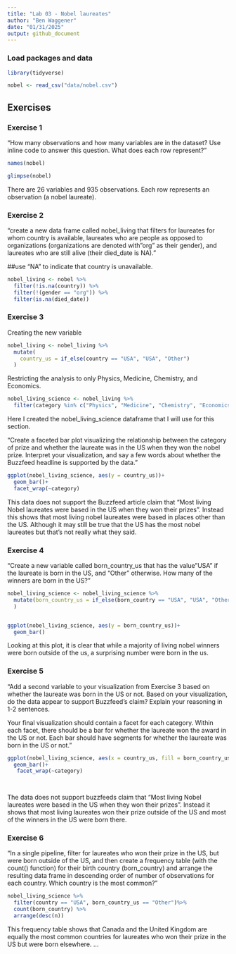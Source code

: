 ```yaml
---
title: "Lab 03 - Nobel laureates"
author: "Ben Waggener"
date: "01/31/2025"
output: github_document
---
```


### Load packages and data

```r
library(tidyverse) 
```

```r
nobel <- read_csv("data/nobel.csv")
```

## Exercises

### Exercise 1

"How many observations and how many variables are in the dataset? Use inline code to answer this question. What does each row represent?"

```r
names(nobel)
```

```r
glimpse(nobel)

```


There are 26 variables and 935 observations. Each row represents an observation (a nobel laureate).



### Exercise 2

"create a new data frame called nobel_living that filters for laureates for whom country is available, laureates who are people as opposed to organizations (organizations are denoted with "org" as their gender), and laureates who are still alive (their died_date is NA)."

##use "NA" to indicate that country is unavailable.

``` r

nobel_living <- nobel %>%
  filter(!is.na(country)) %>%
  filter(!(gender == "org")) %>%
  filter(is.na(died_date))
```



### Exercise 3

Creating the new variable

```r

nobel_living <- nobel_living %>%
  mutate(
    country_us = if_else(country == "USA", "USA", "Other")
  )

```

Restricting the analysis to only Physics, Medicine, Chemistry, and Economics.

```r

nobel_living_science <- nobel_living %>%
  filter(category %in% c("Physics", "Medicine", "Chemistry", "Economics"))

```

Here I created the nobel_living_science dataframe that I will use for this section.

"Create a faceted bar plot visualizing the relationship between the category of prize and whether the laureate was in the US when they won the nobel prize. Interpret your visualization, and say a few words about whether the Buzzfeed headline is supported by the data."

```r

ggplot(nobel_living_science, aes(y = country_us))+
  geom_bar()+
  facet_wrap(~category)
```
This data does not support the Buzzfeed article claim that "Most living Nobel laureates were based in the US when they won their prizes". Instead this shows that most living nobel laureates were based in places other than the US. Although it may still be true that the US has the most nobel laureates but that's not really what they said.

### Exercise 4
"Create a new variable called born_country_us that has the value "USA" if the laureate is born in the US, and "Other" otherwise. How many of the winners are born in the US?"

```r

nobel_living_science <- nobel_living_science %>%
  mutate(born_country_us = if_else(born_country == "USA", "USA", "Other")
  )


ggplot(nobel_living_science, aes(y = born_country_us))+
  geom_bar()
```

Looking at this plot, it is clear that while a majority of living nobel winners were born outside of the us, a surprising number were born in the us.



### Exercise 5

"Add a second variable to your visualization from Exercise 3 based on whether the laureate was born in the US or not. Based on your visualization, do the data appear to support Buzzfeed’s claim? Explain your reasoning in 1-2 sentences.

Your final visualization should contain a facet for each category.
Within each facet, there should be a bar for whether the laureate won the award in the US or not.
Each bar should have segments for whether the laureate was born in the US or not."

```r


ggplot(nobel_living_science, aes(x = country_us, fill = born_country_us))+
  geom_bar()+
   facet_wrap(~category)
 



```
The data does not support buzzfeeds claim that "Most living Nobel laureates were based in the US when they won their prizes". Instead it shows that most living laureates won their prize outside of the US and most of the winners in the US were born there.

### Exercise 6
"In a single pipeline, filter for laureates who won their prize in the US, but were born outside of the US, and then create a frequency table (with the count() function) for their birth country (born_country) and arrange the resulting data frame in descending order of number of observations for each country. Which country is the most common?"

```r

nobel_living_science %>%
  filter(country == "USA", born_country_us == "Other")%>%
  count(born_country) %>%
  arrange(desc(n))

```

This frequency table shows that Canada and the United Kingdom are equally the most common countries for laureates who won their prize in the US but were born elsewhere.
...
